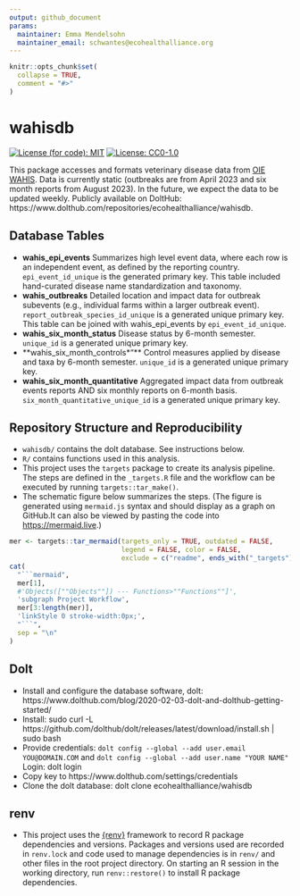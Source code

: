 ```yaml
---
output: github_document
params:
  maintainer: Emma Mendelsohn
  maintainer_email: schwantes@ecohealthalliance.org
---
```


<!-- README.md is generated from README.Rmd. Please edit that file -->

```r
knitr::opts_chunk$set(
  collapse = TRUE,
  comment = "#>"
)
```

# wahisdb

[![License (for code): MIT](https://img.shields.io/badge/License (for code)-MIT-green.svg)](https://opensource.org/licenses/MIT)
[![License: CC0-1.0](https://img.shields.io/badge/License (for data)-CC0_1.0-lightgrey.svg)](http://creativecommons.org/publicdomain/zero/1.0/)

This package accesses and formats veterinary disease data from [OIE WAHIS](https://wahis.woah.org/#/home). Data is currently static (outbreaks are from April 2023 and six month reports from August 2023). In the future, we expect the data to be updated weekly. Publicly available on DoltHub: https://www.dolthub.com/repositories/ecohealthalliance/wahisdb.

## Database Tables
- **wahis_epi_events** Summarizes high level event data, where each row is an independent event, as defined by the reporting country. `epi_event_id_unique` is the generated primary key. This table included hand-curated disease name standardization and taxonomy.
- **wahis_outbreaks** Detailed location and impact data for outbreak subevents (e.g., individual farms within a larger outbreak event). `report_outbreak_species_id_unique` is a generated unique primary key. This table can be joined with wahis_epi_events by `epi_event_id_unique`.
- **wahis_six_month_status** Disease status by 6-month semester. `unique_id` is a generated unique primary key.
- **wahis_six_month_controls*"** Control measures applied by disease and taxa by 6-month semester. `unique_id` is a generated unique primary key.
- **wahis_six_month_quantitative** Aggregated impact data from outbreak events reports AND six monthly reports on 6-month basis. `six_month_quantitative_unique_id` is a generated unique primary key.


## Repository Structure and Reproducibility

-   `wahisdb/` contains the dolt database. See instructions below. 
-   `R/` contains functions used in this analysis. 
-   This project uses the `targets` package to create its analysis pipeline.  The steps are
    defined in the `_targets.R` file and the workflow can be executed by running `targets::tar_make()`.
-   The schematic figure below summarizes the steps. (The figure is generated using
    `mermaid.js` syntax and should display as a graph on GitHub.It can also be viewed by        pasting the code into <https://mermaid.live>.)

```r
mer <- targets::tar_mermaid(targets_only = TRUE, outdated = FALSE, 
                            legend = FALSE, color = FALSE, 
                            exclude = c("readme", ends_with("_targets")))
cat(
  "```mermaid",
  mer[1], 
  #'Objects([""Objects""]) --- Functions>""Functions""]',
  'subgraph Project Workflow',
  mer[3:length(mer)],
  'linkStyle 0 stroke-width:0px;',
  "```",
  sep = "\n"
)
```


## Dolt
-   Install and configure the database software, dolt: https://www.dolthub.com/blog/2020-02-03-dolt-and-dolthub-getting-started/
-   Install: sudo curl -L https://github.com/dolthub/dolt/releases/latest/download/install.sh | sudo bash
-   Provide credentials: `dolt config --global --add user.email YOU@DOMAIN.COM` and `dolt config --global --add user.name "YOUR NAME"`
Login: dolt login
-   Copy key to https://www.dolthub.com/settings/credentials
-   Clone the dolt database: dolt clone ecohealthalliance/wahisdb

## renv
-   This project uses the [{renv}](https://rstudio.github.io/renv/) framework to 
    record R package dependencies and versions. Packages and versions used are recorded in 
    `renv.lock` and code used to manage dependencies is in `renv/` and other files
    in the root project directory.  On starting an R session in the working directory, run `renv::restore()` to install R package dependencies.

